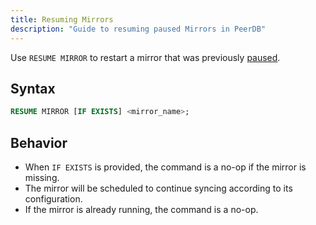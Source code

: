 ```yaml
---
title: Resuming Mirrors
description: "Guide to resuming paused Mirrors in PeerDB"
---
```


Use `RESUME MIRROR` to restart a mirror that was previously [paused](/sql/commands/pause-mirror).

## Syntax

```sql
RESUME MIRROR [IF EXISTS] <mirror_name>;
```

## Behavior

- When `IF EXISTS` is provided, the command is a no-op if the mirror is missing.
- The mirror will be scheduled to continue syncing according to its configuration.
- If the mirror is already running, the command is a no-op.
